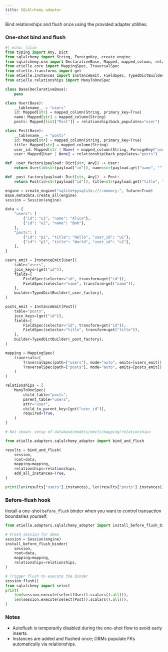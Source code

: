 ```yaml
---
title: SQLAlchemy adapter
---
```


Bind relationships and flush once using the provided adapter utilities.

### One-shot bind and flush

``` python
#| echo: false
from typing import Any, Dict
from sqlalchemy import String, ForeignKey, create_engine
from sqlalchemy.orm import DeclarativeBase, Mapped, mapped_column, relationship, Session
from etielle.core import MappingSpec, TraversalSpec
from etielle.transforms import get
from etielle.instances import InstanceEmit, FieldSpec, TypedDictBuilder
from etielle.relationships import ManyToOneSpec

class Base(DeclarativeBase):
    pass

class User(Base):
    __tablename__ = "users"
    id: Mapped[str] = mapped_column(String, primary_key=True)
    name: Mapped[str] = mapped_column(String)
    posts: Mapped[list["Post"]] = relationship(back_populates="user")

class Post(Base):
    __tablename__ = "posts"
    id: Mapped[str] = mapped_column(String, primary_key=True)
    title: Mapped[str] = mapped_column(String)
    user_id: Mapped[str | None] = mapped_column(String, ForeignKey("users.id"), nullable=True)
    user: Mapped[User | None] = relationship(back_populates="posts")

def _user_factory(payload: Dict[str, Any]) -> User:
    return User(id=str(payload["id"]), name=str(payload.get("name", "")))

def _post_factory(payload: Dict[str, Any]) -> Post:
    return Post(id=str(payload["id"]), title=str(payload.get("title", "")))

engine = create_engine("sqlite+pysqlite:///:memory:", future=True)
Base.metadata.create_all(engine)
session = Session(engine)

data = {
    "users": [
        {"id": "u1", "name": "Alice"},
        {"id": "u2", "name": "Bob"},
    ],
    "posts": [
        {"id": "p1", "title": "Hello", "user_id": "u1"},
        {"id": "p2", "title": "World", "user_id": "u2"},
    ],
}

users_emit = InstanceEmit[User](
    table="users",
    join_keys=[get("id")],
    fields=[
        FieldSpec(selector="id", transform=get("id")),
        FieldSpec(selector="name", transform=get("name")),
    ],
    builder=TypedDictBuilder(_user_factory),
)

posts_emit = InstanceEmit[Post](
    table="posts",
    join_keys=[get("id")],
    fields=[
        FieldSpec(selector="id", transform=get("id")),
        FieldSpec(selector="title", transform=get("title")),
    ],
    builder=TypedDictBuilder(_post_factory),
)

mapping = MappingSpec(
    traversals=[
        TraversalSpec(path=["users"], mode="auto", emits=[users_emit]),
        TraversalSpec(path=["posts"], mode="auto", emits=[posts_emit]),
    ]
)

relationships = [
    ManyToOneSpec(
        child_table="posts",
        parent_table="users",
        attr="user",
        child_to_parent_key=[get("user_id")],
        required=True,
    )
]
```

``` python
# Not shown: setup of database/models/emits/mapping/relationships

from etielle.adapters.sqlalchemy_adapter import bind_and_flush

results = bind_and_flush(
    session,
    root=data,
    mapping=mapping,
    relationships=relationships,
    add_all_instances=True,
)

print(len(results["users"].instances), len(results["posts"].instances))
```

### Before-flush hook

Install a one-shot `before_flush` binder when you want to control transaction boundaries yourself.

``` python
from etielle.adapters.sqlalchemy_adapter import install_before_flush_binder

# Fresh session for demo
session = Session(engine)
install_before_flush_binder(
    session,
    root=data,
    mapping=mapping,
    relationships=relationships,
)

# Trigger flush to execute the binder
session.flush()
from sqlalchemy import select
print(
    len(session.execute(select(User)).scalars().all()),
    len(session.execute(select(Post)).scalars().all()),
)
```

### Notes

- Autoflush is temporarily disabled during the one-shot flow to avoid early inserts.
- Instances are added and flushed once; ORMs populate FKs automatically via relationships.
